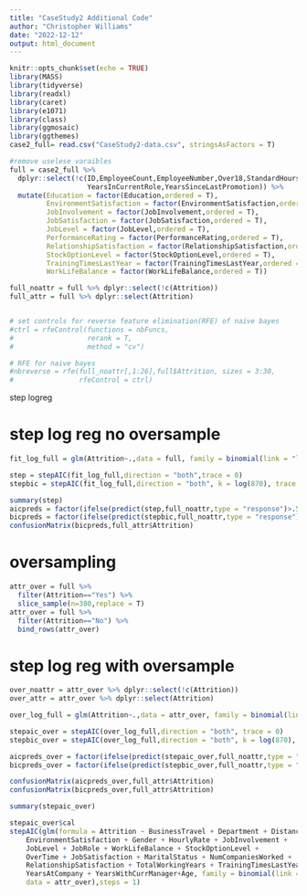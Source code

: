 ---
title: "CaseStudy2 Additional Code"
author: "Christopher Williams"
date: "2022-12-12"
output: html_document
---

```{r setup, include=FALSE}
knitr::opts_chunk$set(echo = TRUE)
library(MASS)
library(tidyverse)
library(readxl)
library(caret)
library(e1071)
library(class)
library(ggmosaic)
library(ggthemes)
case2_full= read.csv("CaseStudy2-data.csv", stringsAsFactors = T)
```

```{r}
#remove uselese varaibles
full = case2_full %>%
  dplyr::select(!c(ID,EmployeeCount,EmployeeNumber,Over18,StandardHours,
                   YearsInCurrentRole,YearsSinceLastPromotion)) %>%
  mutate(Education = factor(Education,ordered = T),
         EnvironmentSatisfaction = factor(EnvironmentSatisfaction,ordered = T),
         JobInvolvement = factor(JobInvolvement,ordered = T),
         JobSatisfaction = factor(JobSatisfaction,ordered = T),
         JobLevel = factor(JobLevel,ordered = T),
         PerformanceRating = factor(PerformanceRating,ordered = T),
         RelationshipSatisfaction = factor(RelationshipSatisfaction,ordered = T),
         StockOptionLevel = factor(StockOptionLevel,ordered = T),
         TrainingTimesLastYear = factor(TrainingTimesLastYear,ordered = T),
         WorkLifeBalance = factor(WorkLifeBalance,ordered = T))

full_noattr = full %>% dplyr::select(!c(Attrition))
full_attr = full %>% dplyr::select(Attrition)


# set controls for reverse feature elimination(RFE) of naive bayes
#ctrl = rfeControl(functions = nbFuncs,
#                  rerank = T,
#                  method = "cv")

# RFE for naive bayes
#nbreverse = rfe(full_noattr[,1:26],full$Attrition, sizes = 3:30,
#                rfeControl = ctrl)

```
############################## step logreg #######################################
# step log reg no oversample
```{r}
fit_log_full = glm(Attrition~.,data = full, family = binomial(link = "logit"))

step = stepAIC(fit_log_full,direction = "both",trace = 0)
stepbic = stepAIC(fit_log_full,direction = "both", k = log(870), trace = 0)

summary(step)
aicpreds = factor(ifelse(predict(step,full_noattr,type = "response")>.5,"Yes","No"))
bicpreds = factor(ifelse(predict(stepbic,full_noattr,type = "response")>.5,"Yes","No"))
confusionMatrix(bicpreds,full_attr$Attrition)
```

# oversampling
```{r}
attr_over = full %>%
  filter(Attrition=="Yes") %>%
  slice_sample(n=380,replace = T)
attr_over = full %>%
  filter(Attrition=="No") %>%
  bind_rows(attr_over)
```

# step log reg with oversample
```{r}
over_noattr = attr_over %>% dplyr::select(!c(Attrition))
over_attr = attr_over %>% dplyr::select(Attrition)

over_log_full = glm(Attrition~.,data = attr_over, family = binomial(link = "logit"))

stepaic_over = stepAIC(over_log_full,direction = "both", trace = 0)
stepbic_over = stepAIC(over_log_full,direction = "both", k = log(870), trace = 0)

aicpreds_over = factor(ifelse(predict(stepaic_over,full_noattr,type = "response")>.5,"Yes","No"))
bicpreds_over = factor(ifelse(predict(stepbic_over,full_noattr,type = "response")>.5,"Yes","No"))

confusionMatrix(aicpreds_over,full_attr$Attrition)
confusionMatrix(bicpreds_over,full_attr$Attrition)

summary(stepaic_over)
```
```{r}
stepaic_over$cal
stepAIC(glm(formula = Attrition ~ BusinessTravel + Department + DistanceFromHome + 
    EnvironmentSatisfaction + Gender + HourlyRate + JobInvolvement + 
    JobLevel + JobRole + WorkLifeBalance + StockOptionLevel + 
    OverTime + JobSatisfaction + MaritalStatus + NumCompaniesWorked + 
    RelationshipSatisfaction + TotalWorkingYears + TrainingTimesLastYear + 
    YearsAtCompany + YearsWithCurrManager+Age, family = binomial(link = "logit"), 
    data = attr_over),steps = 1)
```




























